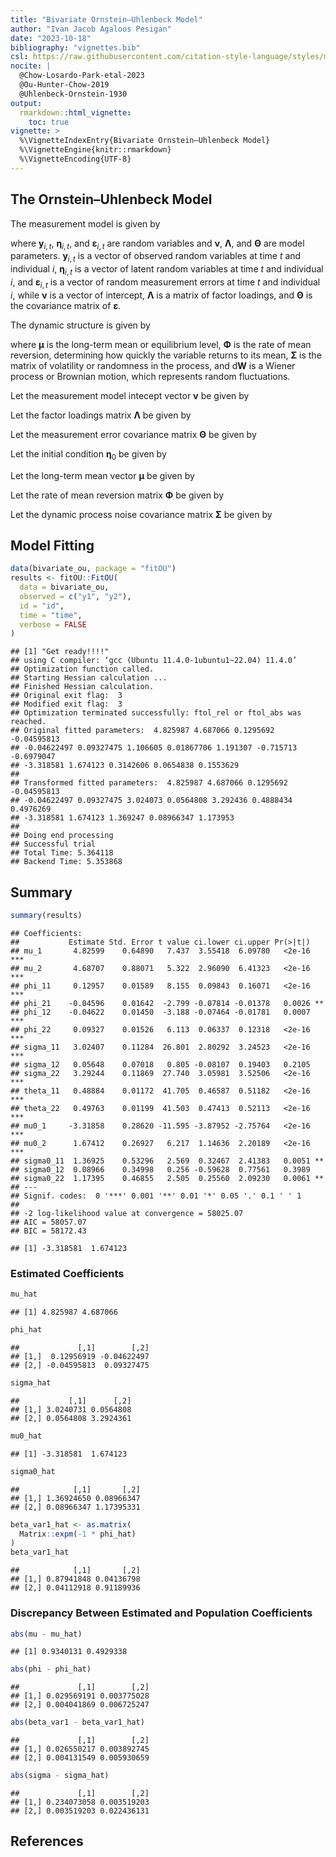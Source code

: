 ```yaml
---
title: "Bivariate Ornstein–Uhlenbeck Model"
author: "Ivan Jacob Agaloos Pesigan"
date: "2023-10-18"
bibliography: "vignettes.bib"
csl: https://raw.githubusercontent.com/citation-style-language/styles/master/apa.csl
nocite: |
  @Chow-Losardo-Park-etal-2023
  @Ou-Hunter-Chow-2019
  @Uhlenbeck-Ornstein-1930
output:
  rmarkdown::html_vignette:
    toc: true
vignette: >
  %\VignetteIndexEntry{Bivariate Ornstein–Uhlenbeck Model}
  %\VignetteEngine{knitr::rmarkdown}
  %\VignetteEncoding{UTF-8}
---
```


<!-- vignettes/bivariate-ou.Rmd is generated from .setup/vignettes/bivariate-ou.Rmd.orig. Please edit that file -->

## The Ornstein–Uhlenbeck Model

The measurement model is given by

\begin{equation}
  \mathbf{y}_{i, t}
  =
  \boldsymbol{\nu}
  +
  \boldsymbol{\Lambda}
  \boldsymbol{\eta}_{i, t} 
  +
  \boldsymbol{\varepsilon}_{i, t}
  \quad
  \mathrm{with}
  \quad
  \boldsymbol{\varepsilon}_{i, t}
  \sim
  \mathcal{N}
  \left(
  \mathbf{0},
  \boldsymbol{\Theta}
  \right)
\end{equation}

where $\mathbf{y}_{i, t}$, $\boldsymbol{\eta}_{i, t}$,
and $\boldsymbol{\varepsilon}_{i, t}$
are random variables and $\boldsymbol{\nu}$,
$\boldsymbol{\Lambda}$,
and $\boldsymbol{\Theta}$ are model parameters.
$\mathbf{y}_{i, t}$ is a vector of observed random variables
at time $t$ and individual $i$,
$\boldsymbol{\eta}_{i, t}$ is a vector of latent random variables
at time $t$ and individual $i$,
and $\boldsymbol{\varepsilon}_{i, t}$
is a vector of random measurement errors
at time $t$ and individual $i$,
while $\boldsymbol{\nu}$ is a vector of intercept,
$\boldsymbol{\Lambda}$ is a matrix of factor loadings,
and $\boldsymbol{\Theta}$ is the covariance matrix of
$\boldsymbol{\varepsilon}$.

The dynamic structure is given by

\begin{equation}
  \mathrm{d} \boldsymbol{\eta}_{i, t}
  =
  \boldsymbol{\Phi}
  \left(
  \boldsymbol{\mu}
  -
  \boldsymbol{\eta}_{i, t}
  \right)
  \mathrm{d}t
  +
  \boldsymbol{\Sigma}^{\frac{1}{2}}
  \mathrm{d}
  \mathbf{W}_{i, t}
\end{equation}

where $\boldsymbol{\mu}$ is the long-term mean or equilibrium level,
$\boldsymbol{\Phi}$ is the rate of mean reversion,
determining how quickly the variable returns to its mean,
$\boldsymbol{\Sigma}$ is the matrix of volatility
or randomness in the process, and $\mathrm{d}\boldsymbol{W}$
is a Wiener process or Brownian motion,
which represents random fluctuations.



Let the measurement model intecept vector $\boldsymbol{\nu}$ be given by

\begin{equation}
\boldsymbol{\nu}
=
\left(
\begin{array}{c}
  0 \\
  0 \\
\end{array}
\right) .
\end{equation}

Let the factor loadings matrix $\boldsymbol{\Lambda}$ be given by

\begin{equation}
\boldsymbol{\Lambda}
=
\left(
\begin{array}{cc}
  1 & 0 \\
  0 & 1 \\
\end{array}
\right) .
\end{equation}

Let the measurement error covariance matrix $\boldsymbol{\Theta}$ be given by

\begin{equation}
\boldsymbol{\Theta}
=
\left(
\begin{array}{cc}
  0.5 & 0 \\
  0 & 0.5 \\
\end{array}
\right) .
\end{equation}

Let the initial condition
$\boldsymbol{\eta}_{0}$
be given by

\begin{equation}
\boldsymbol{\eta}_{0} \sim \mathcal{N} \left( \boldsymbol{\mu}_{\boldsymbol{\eta} \mid 0}, \boldsymbol{\Sigma}_{\boldsymbol{\eta} \mid 0} \right)
\end{equation}

\begin{equation}
\boldsymbol{\mu}_{\boldsymbol{\eta} \mid 0}
=
\left(
\begin{array}{c}
  -3 \\
  1.5 \\
\end{array}
\right)
\end{equation}

\begin{equation}
\boldsymbol{\Sigma}_{\boldsymbol{\eta} \mid 0}
=
\left(
\begin{array}{cc}
  1 & 0 \\
  0 & 1 \\
\end{array}
\right) .
\end{equation}

Let the long-term mean vector $\boldsymbol{\mu}$ be given by

\begin{equation}
\boldsymbol{\mu}
=
\left(
\begin{array}{c}
  5.76 \\
  5.18 \\
\end{array}
\right) .
\end{equation}

Let the rate of mean reversion matrix $\boldsymbol{\Phi}$ be given by

\begin{equation}
\boldsymbol{\Phi}
=
\left(
\begin{array}{cc}
  0.1 & -0.05 \\
  -0.05 & 0.1 \\
\end{array}
\right) .
\end{equation}

Let the dynamic process noise covariance matrix $\boldsymbol{\Sigma}$ be given by

\begin{equation}
\boldsymbol{\Sigma}
=
\left(
\begin{array}{cc}
  2.79 & 0.06 \\
  0.06 & 3.27 \\
\end{array}
\right) .
\end{equation}

## Model Fitting


```r
data(bivariate_ou, package = "fitOU")
results <- fitOU::FitOU(
  data = bivariate_ou,
  observed = c("y1", "y2"),
  id = "id",
  time = "time",
  verbose = FALSE
)
```

```
## [1] "Get ready!!!!"
## using C compiler: ‘gcc (Ubuntu 11.4.0-1ubuntu1~22.04) 11.4.0’
## Optimization function called.
## Starting Hessian calculation ...
## Finished Hessian calculation.
## Original exit flag:  3 
## Modified exit flag:  3 
## Optimization terminated successfully: ftol_rel or ftol_abs was reached. 
## Original fitted parameters:  4.825987 4.687066 0.1295692 -0.04595813 
## -0.04622497 0.09327475 1.106605 0.01867706 1.191307 -0.715713 -0.6979047 
## -3.318581 1.674123 0.3142606 0.0654838 0.1553629 
## 
## Transformed fitted parameters:  4.825987 4.687066 0.1295692 -0.04595813 
## -0.04622497 0.09327475 3.024073 0.0564808 3.292436 0.4888434 0.4976269 
## -3.318581 1.674123 1.369247 0.08966347 1.173953 
## 
## Doing end processing
## Successful trial
## Total Time: 5.364118 
## Backend Time: 5.353868
```

## Summary


```r
summary(results)
```

```
## Coefficients:
##           Estimate Std. Error t value ci.lower ci.upper Pr(>|t|)    
## mu_1       4.82599    0.64890   7.437  3.55418  6.09780   <2e-16 ***
## mu_2       4.68707    0.88071   5.322  2.96090  6.41323   <2e-16 ***
## phi_11     0.12957    0.01589   8.155  0.09843  0.16071   <2e-16 ***
## phi_21    -0.04596    0.01642  -2.799 -0.07814 -0.01378   0.0026 ** 
## phi_12    -0.04622    0.01450  -3.188 -0.07464 -0.01781   0.0007 ***
## phi_22     0.09327    0.01526   6.113  0.06337  0.12318   <2e-16 ***
## sigma_11   3.02407    0.11284  26.801  2.80292  3.24523   <2e-16 ***
## sigma_12   0.05648    0.07018   0.805 -0.08107  0.19403   0.2105    
## sigma_22   3.29244    0.11869  27.740  3.05981  3.52506   <2e-16 ***
## theta_11   0.48884    0.01172  41.705  0.46587  0.51182   <2e-16 ***
## theta_22   0.49763    0.01199  41.503  0.47413  0.52113   <2e-16 ***
## mu0_1     -3.31858    0.28620 -11.595 -3.87952 -2.75764   <2e-16 ***
## mu0_2      1.67412    0.26927   6.217  1.14636  2.20189   <2e-16 ***
## sigma0_11  1.36925    0.53296   2.569  0.32467  2.41383   0.0051 ** 
## sigma0_12  0.08966    0.34998   0.256 -0.59628  0.77561   0.3989    
## sigma0_22  1.17395    0.46855   2.505  0.25560  2.09230   0.0061 ** 
## ---
## Signif. codes:  0 '***' 0.001 '**' 0.01 '*' 0.05 '.' 0.1 ' ' 1
## 
## -2 log-likelihood value at convergence = 58025.07
## AIC = 58057.07
## BIC = 58172.43
```


```
## [1] -3.318581  1.674123
```

### Estimated Coefficients


```r
mu_hat
```

```
## [1] 4.825987 4.687066
```

```r
phi_hat
```

```
##             [,1]        [,2]
## [1,]  0.12956919 -0.04622497
## [2,] -0.04595813  0.09327475
```

```r
sigma_hat
```

```
##           [,1]      [,2]
## [1,] 3.0240731 0.0564808
## [2,] 0.0564808 3.2924361
```

```r
mu0_hat
```

```
## [1] -3.318581  1.674123
```

```r
sigma0_hat
```

```
##            [,1]       [,2]
## [1,] 1.36924650 0.08966347
## [2,] 0.08966347 1.17395331
```

```r
beta_var1_hat <- as.matrix(
  Matrix::expm(-1 * phi_hat)
)
beta_var1_hat
```

```
##            [,1]       [,2]
## [1,] 0.87941848 0.04136798
## [2,] 0.04112918 0.91189936
```

### Discrepancy Between Estimated and Population Coefficients


```r
abs(mu - mu_hat)
```

```
## [1] 0.9340131 0.4929338
```

```r
abs(phi - phi_hat)
```

```
##             [,1]        [,2]
## [1,] 0.029569191 0.003775028
## [2,] 0.004041869 0.006725247
```

```r
abs(beta_var1 - beta_var1_hat)
```

```
##             [,1]        [,2]
## [1,] 0.026550217 0.003892745
## [2,] 0.004131549 0.005930659
```

```r
abs(sigma - sigma_hat)
```

```
##             [,1]        [,2]
## [1,] 0.234073058 0.003519203
## [2,] 0.003519203 0.022436131
```







## References

